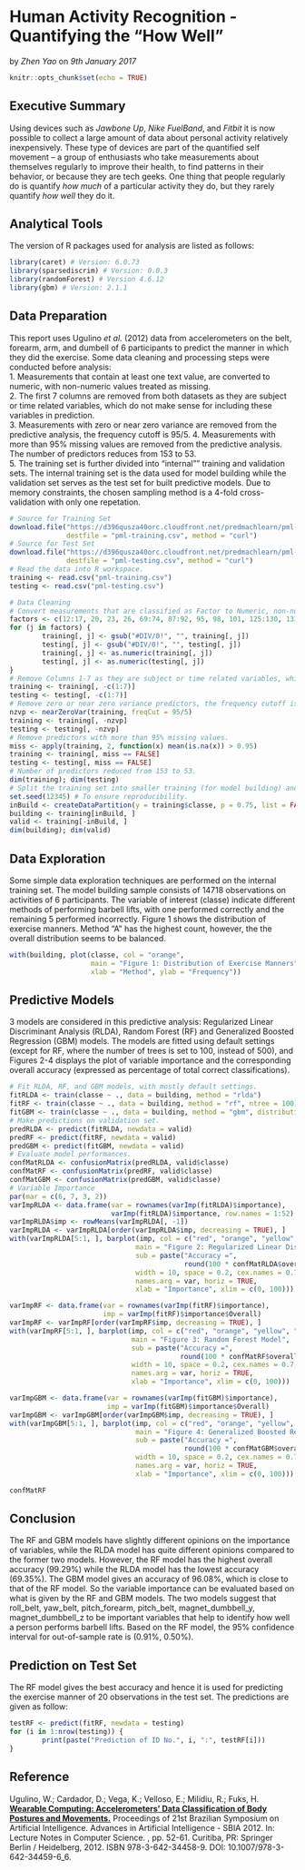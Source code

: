 # Human Activity Recognition - Quantifying the "How Well"
by *Zhen Yao* on *9th January 2017*

```r
knitr::opts_chunk$set(echo = TRUE)
```

## Executive Summary
Using devices such as *Jawbone Up*, *Nike FuelBand*, and *Fitbit* it is now possible to collect a large amount of data about personal activity relatively inexpensively. These type of devices are part of the quantified self movement – a group of enthusiasts who take measurements about themselves regularly to improve their health, to find patterns in their behavior, or because they are tech geeks. One thing that people regularly do is quantify *how much* of a particular activity they do, but they rarely quantify *how well* they do it.

## Analytical Tools
The version of R packages used for analysis are listed as follows:
```r
library(caret) # Version: 6.0.73
library(sparsediscrim) # Version: 0.0.3
library(randomForest) # Version 4.6.12
library(gbm) # Version: 2.1.1
```

## Data Preparation
This report uses Ugulino *et al.* (2012) data from accelerometers on the belt, forearm, arm, and dumbell of 6 participants to predict the manner in which they did the exercise. Some data cleaning and processing steps were conducted before analysis:   
1. Measurements that contain at least one text value, are converted to numeric, with non-numeric values treated as missing.  
2. The first 7 columns are removed from both datasets as they are subject or time related variables, which do not make sense for including these variables in prediction.  
3. Measurements with zero or near zero variance are removed from the predictive analysis, the frequency cutoff is 95/5.
4. Measurements with more than 95% missing values are removed from the predictive analysis. The number of predictors reduces from 153 to 53.  
5. The training set is further divided into "internal"" training and validation sets. The internal training set is the data used for model building while the validation set serves as the test set for built predictive models. Due to memory constraints, the chosen sampling method is a 4-fold cross-validation with only one repetation.
```r
# Source for Training Set
download.file("https://d396qusza40orc.cloudfront.net/predmachlearn/pml-training.csv",
              destfile = "pml-training.csv", method = "curl")
# Source for Test Set
download.file("https://d396qusza40orc.cloudfront.net/predmachlearn/pml-testing.csv",
              destfile = "pml-testing.csv", method = "curl")
# Read the data into R workspace.
training <- read.csv("pml-training.csv")
testing <- read.csv("pml-testing.csv")

# Data Cleaning
# Convert measurements that are classified as Factor to Numeric, non-numeric values are treated as missing.
factors <- c(12:17, 20, 23, 26, 69:74, 87:92, 95, 98, 101, 125:130, 133, 136, 139)
for (j in factors) {
        training[, j] <- gsub("#DIV/0!", "", training[, j])
        testing[, j] <- gsub("#DIV/0!", "", testing[, j])
        training[, j] <- as.numeric(training[, j])
        testing[, j] <- as.numeric(testing[, j])
}
# Remove Columns 1-7 as they are subject or time related variables, which do not make sense for including these variables in prediction.
training <- training[, -c(1:7)]
testing <- testing[, -c(1:7)]
# Remove zero or near zero variance predictors, the frequency cutoff is 95/5. The decision is based on training set.
nzvp <- nearZeroVar(training, freqCut = 95/5)
training <- training[, -nzvp]
testing <- testing[, -nzvp]
# Remove predictors with more than 95% missing values.
miss <- apply(training, 2, function(x) mean(is.na(x)) > 0.95)
training <- training[, miss == FALSE]
testing <- testing[, miss == FALSE]
# Number of predictors reduced from 153 to 53.
dim(training); dim(testing)
# Split the training set into smaller training (for model building) and validation sets.
set.seed(12345) # To ensure reproducibility.
inBuild <- createDataPartition(y = training$classe, p = 0.75, list = FALSE)
building <- training[inBuild, ]
valid <- training[-inBuild, ]
dim(building); dim(valid)
```

## Data Exploration
Some simple data exploration techniques are performed on the internal training set. The model building sample consists of 14718 observations on activities of 6 participants. The variable of interest (classe) indicate different methods of performing barbell lifts, with one performed correctly and the remaining 5 performed incorrectly. Figure 1 shows the distribution of exercise manners. Method "A" has the highest count, however, the the overall distribution seems to be balanced.
```r
with(building, plot(classe, col = "orange",
                    main = "Figure 1: Distribution of Exercise Manners",
                    xlab = "Method", ylab = "Frequency"))
```

## Predictive Models
3 models are considered in this predictive analysis: Regularized Linear Discriminant Analysis (RLDA), Random Forest (RF) and Generalized Boosted Regression (GBM) models. The models are fitted using default settings (except for RF, where the number of trees is set to 100, instead of 500), and Figures 2-4 displays the plot of variable importance and the corresponding overall accuracy (expressed as percentage of total correct classifications).
```r
# Fit RLDA, RF, and GBM models, with mostly default settings.
fitRLDA <- train(classe ~ ., data = building, method = "rlda")
fitRF <- train(classe ~ ., data = building, method = "rf", ntree = 100)
fitGBM <- train(classe ~ ., data = building, method = "gbm", distribution = "multinomial", verbose = FALSE)
# Make predictions on validation set.
predRLDA <- predict(fitRLDA, newdata = valid)
predRF <- predict(fitRF, newdata = valid)
predGBM <- predict(fitGBM, newdata = valid)
# Evaluate model performances.
confMatRLDA <- confusionMatrix(predRLDA, valid$classe)
confMatRF <- confusionMatrix(predRF, valid$classe)
confMatGBM <- confusionMatrix(predGBM, valid$classe)
# Variable Importance
par(mar = c(6, 7, 3, 2))
varImpRLDA <- data.frame(var = rownames(varImp(fitRLDA)$importance),
                         varImp(fitRLDA)$importance, row.names = 1:52)
varImpRLDA$imp <- rowMeans(varImpRLDA[, -1])
varImpRLDA <- varImpRLDA[order(varImpRLDA$imp, decreasing = TRUE), ]
with(varImpRLDA[5:1, ], barplot(imp, col = c("red", "orange", "yellow", "green", "blue"),
                               main = "Figure 2: Regularized Linear Discriminant Analysis Model",
                               sub = paste("Accuracy =",
                                           round(100 * confMatRLDA$overall["Accuracy"], 2), "%"),
                               width = 10, space = 0.2, cex.names = 0.7, las = 2,
                               names.arg = var, horiz = TRUE,
                               xlab = "Importance", xlim = c(0, 100)))

varImpRF <- data.frame(var = rownames(varImp(fitRF)$importance),
                       imp = varImp(fitRF)$importance$Overall)
varImpRF <- varImpRF[order(varImpRF$imp, decreasing = TRUE), ]
with(varImpRF[5:1, ], barplot(imp, col = c("red", "orange", "yellow", "green", "blue"),
                              main = "Figure 3: Random Forest Model",
                              sub = paste("Accuracy =",
                                          round(100 * confMatRF$overall["Accuracy"], 2), "%"),
                              width = 10, space = 0.2, cex.names = 0.7, las = 2,
                              names.arg = var, horiz = TRUE,
                              xlab = "Importance", xlim = c(0, 100)))

varImpGBM <- data.frame(var = rownames(varImp(fitGBM)$importance),
                        imp = varImp(fitGBM)$importance$Overall)
varImpGBM <- varImpGBM[order(varImpGBM$imp, decreasing = TRUE), ]
with(varImpGBM[5:1, ], barplot(imp, col = c("red", "orange", "yellow", "green", "blue"),
                               main = "Figure 4: Generalized Boosted Regression Model",
                               sub = paste("Accuracy =",
                                           round(100 * confMatGBM$overall["Accuracy"], 2), "%"),
                               width = 10, space = 0.2, cex.names = 0.7, las = 2,
                               names.arg = var, horiz = TRUE,
                               xlab = "Importance", xlim = c(0, 100)))

confMatRF
```
  
## Conclusion
The RF and GBM models have slightly different opinions on the importance of variables, while the RLDA model has quite different opinions compared to the former two models. However, the RF model has the highest overall accuracy (99.29%) while the RLDA model has the lowest accuracy (69.35%). The GBM model gives an accuracy of 96.08%, which is close to that of the RF model. So the variable importance can be evaluated based on what is given by the RF and GBM models. The two models suggest that roll_belt, yaw_belt, pitch_forearm, pitch_belt, magnet_dumbbell_y, magnet_dumbbell_z to be important variables that help to identify how well a person performs barbell lifts. Based on the RF model, the 95% confidence interval for out-of-sample rate is (0.91%, 0.50%).

## Prediction on Test Set
The RF model gives the best accuracy and hence it is used for predicting the exercise manner of 20 observations in the test set. The predictions are given as follow:
```r
testRF <- predict(fitRF, newdata = testing)
for (i in 1:nrow(testing)) {
        print(paste("Prediction of ID No.", i, ":", testRF[i]))
}
```

## Reference
Ugulino, W.; Cardador, D.; Vega, K.; Velloso, E.; Milidiu, R.; Fuks, H. [**Wearable Computing: Accelerometers' Data Classification of Body Postures and Movements.**](http://groupware.les.inf.puc-rio.br/har#dataset#ixzz4VErSiFYm) Proceedings of 21st Brazilian Symposium on Artificial Intelligence. Advances in Artificial Intelligence - SBIA 2012. In: Lecture Notes in Computer Science. , pp. 52-61. Curitiba, PR: Springer Berlin / Heidelberg, 2012. ISBN 978-3-642-34458-9. DOI: 10.1007/978-3-642-34459-6_6.
